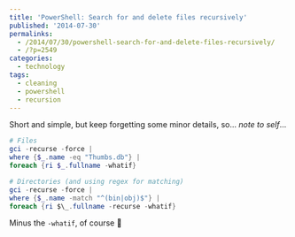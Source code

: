 ```yaml
---
title: 'PowerShell: Search for and delete files recursively'
published: '2014-07-30'
permalinks:
  - /2014/07/30/powershell-search-for-and-delete-files-recursively/
  - /?p=2549
categories:
  - technology
tags:
  - cleaning
  - powershell
  - recursion
---
```


Short and simple, but keep forgetting some minor details, so... _note to self_...

```powershell
# Files
gci -recurse -force |
where {$_.name -eq "Thumbs.db"} |
foreach {ri $_.fullname -whatif}

# Directories (and using regex for matching)
gci -recurse -force |
where {$_.name -match "^(bin|obj)$"} |
foreach {ri $\_.fullname -recurse -whatif}
```

Minus the `-whatif`, of course 🙂
